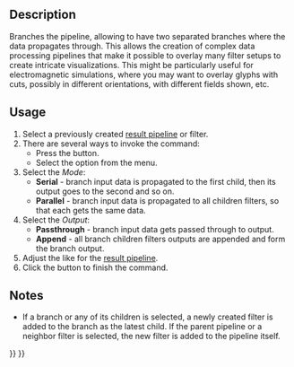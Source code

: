 <languages/>

{{Docnav
|[[FEM_PostPipelineFromResult|Post pipeline from result]]
|[[FEM_PostFilterWarp|Warp filter]]
|[[FEM_Workbench|FEM]]
|IconL=FEM_PostPipelineFromResult.svg
|IconR=FEM_PostFilterWarp.svg
|IconC=Workbench_FEM.svg
}}

{{GuiCommand
|Name=FEM PostBranchFilter
|MenuLocation=Results → Pipeline Branch
|Workbenches=[[FEM_Workbench|FEM]]
|Version=1.1
|SeeAlso=[[Std_Refresh|Std Refresh]], [[FEM_PostCreateFunctions|FEM Filter functions]]
}}

==Description==

Branches the pipeline, allowing to have two separated branches where the data propagates through. This allows the creation of complex data processing pipelines that make it possible to overlay many filter setups to create intricate visualizations. This might be particularly useful for electromagnetic simulations, where you may want to overlay glyphs with cuts, possibly in different orientations, with different fields shown, etc.

==Usage==

# Select a previously created [[FEM_PostPipelineFromResult|result pipeline]] or filter.
# There are several ways to invoke the command:
#* Press the {{Button|[[Image:FEM_PostBranchFilter.svg|16px]] [[FEM_PostBranchFilter|Pipeline Branch]]}} button.
#* Select the {{MenuCommand|Results → [[Image:FEM_PostBranchFilter.svg|16px]] Pipeline Branch}} option from the menu.
# Select the ''Mode'':
#* '''Serial''' - branch input data is propagated to the first child, then its output goes to the second and so on.
#* '''Parallel''' - branch input data is propagated to all children filters, so that each gets the same data.
# Select the ''Output'':
#* '''Passthrough''' - branch input data gets passed through to output.
#* '''Append''' - all branch children filters outputs are appended and form the branch output.
# Adjust the {{MenuCommand|Result display options}} like for the [[FEM_PostPipelineFromResult|result pipeline]].
# Click the {{Button|OK}} button to finish the command.

==Notes==

* If a branch or any of its children is selected, a newly created filter is added to the branch as the latest child. If the parent pipeline or a neighbor filter is selected, the new filter is added to the pipeline itself.


{{Docnav
|[[FEM_PostPipelineFromResult|Post pipeline from result]]
|[[FEM_PostFilterWarp|Warp filter]]
|[[FEM_Workbench|FEM]]
|IconL=FEM_PostPipelineFromResult.svg
|IconR=FEM_PostFilterWarp.svg
|IconC=Workbench_FEM.svg
}}

{{FEM Tools navi{{#translation:}}}}
{{Userdocnavi{{#translation:}}}}